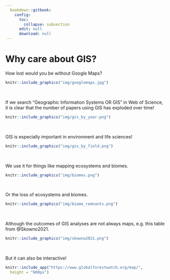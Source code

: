 ```yaml
---
  bookdown::gitbook:
    config:
      toc:
        collapse: subsection
      edit: null
      download: null
---
```


# Why care about GIS? {#intro}

How lost would you be without Google Maps?

```r
knitr::include_graphics("img/googlemaps.jpg")
```

<br>

If we search "Geographic Information Systems OR GIS" in Web of Science, it is clear that the number of papers using GIS has exploded over time!

```r
knitr::include_graphics("img/gis_by_year.png")
```

<br>

GIS is especially important in environment and life sciences!

```r
knitr::include_graphics("img/gis_by_field.png")
```

<br>

We use it for things like mapping ecosystems and biomes.

```r
knitr::include_graphics("img/biomes.png")
```

<br>

Or the loss of ecosystems and biomes.

```r
knitr::include_graphics("img/biome_remnants.png")
```

<br>

Although the outcomes of GIS analyses are not always maps, e.g. this table from @Skowno2021.

```r
knitr::include_graphics("img/skowno2021.png")
```

<br>

But it can also be interactive!

```r
knitr::include_app("https://www.globalforestwatch.org/map/", 
  height = "600px")
```

<br>


